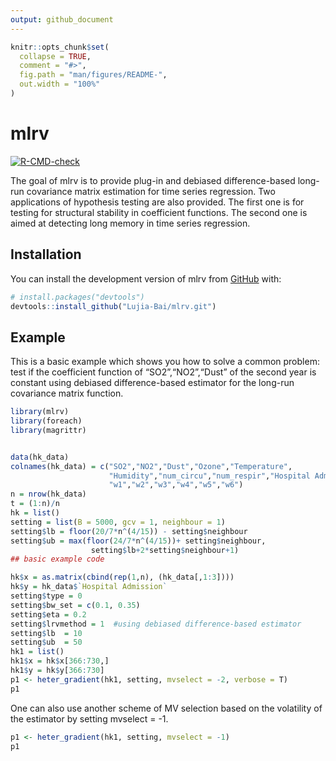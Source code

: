 ```yaml
---
output: github_document
---
```


<!-- README.md is generated from README.Rmd. Please edit that file -->

```r
knitr::opts_chunk$set(
  collapse = TRUE,
  comment = "#>",
  fig.path = "man/figures/README-",
  out.width = "100%"
)
```

# mlrv

<!-- badges: start -->
[![R-CMD-check](https://github.com/Lujia-Bai/mlrv.gitt/actions/workflows/R-CMD-check.yaml/badge.svg)](https://github.com/Lujia-Bai/mlrv.git/actions/workflows/R-CMD-check.yaml)
<!-- badges: end -->

The goal of mlrv is to provide plug-in and debiased difference-based long-run covariance matrix estimation for time series regression. Two applications of hypothesis testing are also provided. The first one is for testing for structural stability in coefficient functions. The second one is aimed at detecting long memory in time series regression. 

## Installation

You can install the development version of mlrv from [GitHub](https://github.com/) with:

``` r
# install.packages("devtools")
devtools::install_github("Lujia-Bai/mlrv.git")
```

## Example

This is a basic example which shows you how to solve a common problem: test if the coefficient function of "SO2","NO2","Dust" of the second year is constant using debiased difference-based estimator for the long-run covariance matrix function. 

```r
library(mlrv)
library(foreach)
library(magrittr)


data(hk_data)
colnames(hk_data) = c("SO2","NO2","Dust","Ozone","Temperature",
                      "Humidity","num_circu","num_respir","Hospital Admission",
                      "w1","w2","w3","w4","w5","w6")
n = nrow(hk_data)
t = (1:n)/n
hk = list()
setting = list(B = 5000, gcv = 1, neighbour = 1)
setting$lb = floor(20/7*n^(4/15)) - setting$neighbour 
setting$ub = max(floor(24/7*n^(4/15))+ setting$neighbour,             
                  setting$lb+2*setting$neighbour+1)
## basic example code
```


```r
hk$x = as.matrix(cbind(rep(1,n), (hk_data[,1:3])))
hk$y = hk_data$`Hospital Admission`
setting$type = 0
setting$bw_set = c(0.1, 0.35)
setting$eta = 0.2
setting$lrvmethod = 1  #using debiased difference-based estimator
setting$lb  = 10
setting$ub  = 50
hk1 = list()
hk1$x = hk$x[366:730,]
hk1$y = hk$y[366:730]
p1 <- heter_gradient(hk1, setting, mvselect = -2, verbose = T)
p1
```

One can also use another scheme of MV selection based on the volatility of the estimator by setting mvselect = -1.
```r
p1 <- heter_gradient(hk1, setting, mvselect = -1)
p1
```
